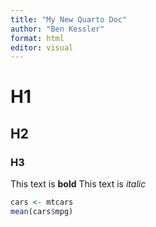 ```yaml
---
title: "My New Quarto Doc"
author: "Ben Kessler"
format: html
editor: visual
---
```


# H1
## H2
### H3

This text is **bold**
This text is *italic*

```r
cars <- mtcars
mean(cars$mpg)
```

